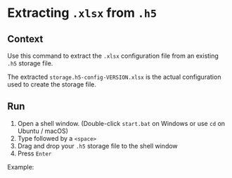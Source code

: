 
# Extracting `.xlsx` from `.h5`

<ContextWarning />

## Context

Use this command to extract the `.xlsx` configuration file from an existing
`.h5` storage file.

The extracted `storage.h5-config-VERSION.xlsx` is the actual configuration used
to create the storage file.

## Run

1. Open a shell window. (Double-click `start.bat` on Windows or use `cd` on
   Ubuntu / macOS)
2. Type <ConfigCommandInline/> followed by a `<space>`
3. Drag and drop your `.h5` storage file to the shell window
4. Press `Enter`

Example:

<ConfigCommandBlock />
